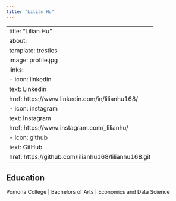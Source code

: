 ```yaml
---
title: "Lilian Hu"
---
```


---
title: "Lilian Hu"
about:
  template: trestles
  image: profile.jpg
  links:
    - icon: linkedin
      text: Linkedin
      href: https://www.linkedin.com/in/lilianhu168/
    - icon: instagram 
      text: Instagram 
      href: https://www.instagram.com/_lilianhu/
    - icon: github 
      text: GitHub
      href: https://github.com/lilianhu168/lilianhu168.git
---

## Education

Pomona College \| Bachelors of Arts \| Economics and Data Science

## 
